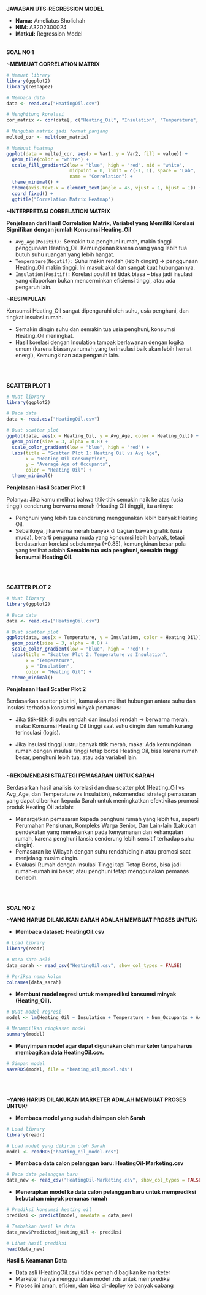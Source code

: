 **JAWABAN UTS-REGRESSION MODEL**

  *   **Nama:** Ameliatus Sholichah
  *   **NIM:** A3202300024
  *   **Matkul:** Regression Model
<br><br>

**SOAL NO 1**

**~MEMBUAT CORRELATION MATRIX**
```r
# Memuat library
library(ggplot2)
library(reshape2)

# Membaca data
data <- read.csv("HeatingOil.csv")

# Menghitung korelasi
cor_matrix <- cor(data[, c("Heating_Oil", "Insulation", "Temperature", "Num_Occupants", "Avg_Age", "Home_Size")], use = "complete.obs")

# Mengubah matrix jadi format panjang
melted_cor <- melt(cor_matrix)

# Membuat heatmap
ggplot(data = melted_cor, aes(x = Var1, y = Var2, fill = value)) +
  geom_tile(color = "white") +
  scale_fill_gradient2(low = "blue", high = "red", mid = "white",
                       midpoint = 0, limit = c(-1, 1), space = "Lab",
                       name = "Correlation") +
  theme_minimal() +
  theme(axis.text.x = element_text(angle = 45, vjust = 1, hjust = 1)) +
  coord_fixed() +
  ggtitle("Correlation Matrix Heatmap")

```

**~INTERPRETASI CORRELATION MATRIX**

  **Penjelasan dari Hasil Correlation Matrix, Variabel yang Memiliki Korelasi Signifikan dengan jumlah Konsumsi Heating_Oil**

  *  `Avg_Age(Positif):` Semakin tua penghuni rumah, makin tinggi penggunaan Heating_Oil. Kemungkinan karena orang yang lebih tua butuh suhu ruangan yang lebih hangat.
  *  `Temperature(Negatif):` Suhu makin rendah (lebih dingin) → penggunaan Heating_Oil makin tinggi. Ini masuk akal dan sangat kuat hubungannya.
  *  `Insulation(Positif):` Korelasi positif ini tidak biasa – bisa jadi insulasi yang dilaporkan bukan mencerminkan efisiensi tinggi, atau ada pengaruh lain.

**~KESIMPULAN**

Konsumsi Heating_Oil sangat dipengaruhi oleh suhu, usia penghuni, dan tingkat insulasi rumah.

  *   Semakin dingin suhu dan semakin tua usia penghuni, konsumsi Heating_Oil meningkat.
  *   Hasil korelasi dengan Insulation tampak berlawanan dengan logika umum (karena biasanya rumah yang terinsulasi baik akan lebih hemat energi), Kemungkinan ada pengaruh lain.
  
<br><br>

**SCATTER PLOT 1**
```r
# Muat library
library(ggplot2)

# Baca data
data <- read.csv("HeatingOil.csv")

# Buat scatter plot
ggplot(data, aes(x = Heating_Oil, y = Avg_Age, color = Heating_Oil)) +
  geom_point(size = 3, alpha = 0.8) +
  scale_color_gradient(low = "blue", high = "red") +
  labs(title = "Scatter Plot 1: Heating Oil vs Avg Age",
       x = "Heating Oil Consumption",
       y = "Average Age of Occupants",
       color = "Heating Oil") +
  theme_minimal()
```


**Penjelasan Hasil Scatter Plot 1**

Polanya:
Jika kamu melihat bahwa titik-titik semakin naik ke atas (usia tinggi) cenderung berwarna merah (Heating Oil tinggi), itu artinya:

  *   Penghuni yang lebih tua cenderung menggunakan lebih banyak Heating Oil.
  *   Sebaliknya, jika warna merah banyak di bagian bawah grafik (usia muda), berarti pengguna muda yang konsumsi lebih banyak, tetapi berdasarkan korelasi sebelumnya (+0.85), kemungkinan besar pola yang terlihat adalah:**Semakin tua usia penghuni, semakin tinggi konsumsi Heating Oil.**
  
<br><br>

**SCATTER PLOT 2**
```r
# Muat library
library(ggplot2)

# Baca data
data <- read.csv("HeatingOil.csv")

# Buat scatter plot
ggplot(data, aes(x = Temperature, y = Insulation, color = Heating_Oil)) +
  geom_point(size = 3, alpha = 0.8) +
  scale_color_gradient(low = "blue", high = "red") +
  labs(title = "Scatter Plot 2: Temperature vs Insulation",
       x = "Temperature",
       y = "Insulation",
       color = "Heating Oil") +
  theme_minimal()
```


**Penjelasan Hasil Scatter Plot 2**

Berdasarkan scatter plot ini, kamu akan melihat hubungan antara suhu dan insulasi terhadap konsumsi minyak pemanas:

  *   Jika titik-titik di suhu rendah dan insulasi rendah → berwarna merah, maka: Konsumsi Heating Oil tinggi saat suhu dingin dan rumah kurang terinsulasi (logis).

  *   Jika insulasi tinggi justru banyak titik merah, maka: Ada kemungkinan rumah dengan insulasi tinggi tetap boros Heating Oil, bisa karena rumah besar, penghuni lebih tua, atau ada variabel lain.
<br><br>  

**~REKOMENDASI STRATEGI PEMASARAN UNTUK SARAH**

Berdasarkan hasil analisis korelasi dan dua scatter plot (Heating_Oil vs Avg_Age, dan Temperature vs Insulation), rekomendasi strategi pemasaran yang dapat diberikan kepada Sarah untuk meningkatkan efektivitas promosi produk Heating Oil adalah:

  *   Menargetkan pemasaran kepada penghuni rumah yang lebih tua, seperti Perumahan Pensiunan, Kompleks Warga Senior, Dan Lain-lain (Lakukan pendekatan yang menekankan pada kenyamanan dan kehangatan rumah, karena penghuni lansia cenderung lebih sensitif terhadap suhu dingin).
  *   Pemasaran ke Wilayah dengan suhu rendah/dingin atau promosi saat menjelang musim dingin.
  *   Evaluasi Rumah dengan Insulasi Tinggi tapi Tetap Boros, bisa jadi rumah-rumah ini besar, atau penghuni tetap menggunakan pemanas berlebih.
  
<br><br>
  
  
**SOAL NO 2**

**~YANG HARUS DILAKUKAN SARAH ADALAH MEMBUAT PROSES UNTUK:**

  *   **Membaca dataset: HeatingOil.csv**
```r
# Load library
library(readr)

# Baca data asli
data_sarah <- read_csv("HeatingOil.csv", show_col_types = FALSE)

# Periksa nama kolom
colnames(data_sarah)
```

  *   **Membuat model regresi untuk memprediksi konsumsi minyak (Heating_Oil).**

```r

# Buat model regresi
model <- lm(Heating_Oil ~ Insulation + Temperature + Num_Occupants + Avg_Age + Home_Size, data = data_sarah)

# Menampilkan ringkasan model
summary(model)
```

  *   **Menyimpan model agar dapat digunakan oleh marketer tanpa harus membagikan data HeatingOil.csv.**

```r
# Simpan model
saveRDS(model, file = "heating_oil_model.rds")
```

<br><br>


**~YANG HARUS DILAKUKAN MARKETER ADALAH MEMBUAT PROSES UNTUK:**

  *   **Membaca model yang sudah disimpan oleh Sarah**

```r
# Load library
library(readr)

# Load model yang dikirim oleh Sarah
model <- readRDS("heating_oil_model.rds")
```

  *   **Membaca data calon pelanggan baru: HeatingOil-Marketing.csv**
  
```r
# Baca data pelanggan baru
data_new <- read_csv("HeatingOil-Marketing.csv", show_col_types = FALSE)
```

  *   **Menerapkan model ke data calon pelanggan baru untuk memprediksi kebutuhan minyak pemanas rumah**
  
```r
# Prediksi konsumsi heating oil
prediksi <- predict(model, newdata = data_new)

# Tambahkan hasil ke data
data_new$Predicted_Heating_Oil <- prediksi

# Lihat hasil prediksi
head(data_new)
```


**Hasil & Keamanan Data**

  *   Data asli (HeatingOil.csv) tidak pernah dibagikan ke marketer
  *   Marketer hanya menggunakan model .rds untuk memprediksi
  *   Proses ini aman, efisien, dan bisa di-deploy ke banyak cabang
